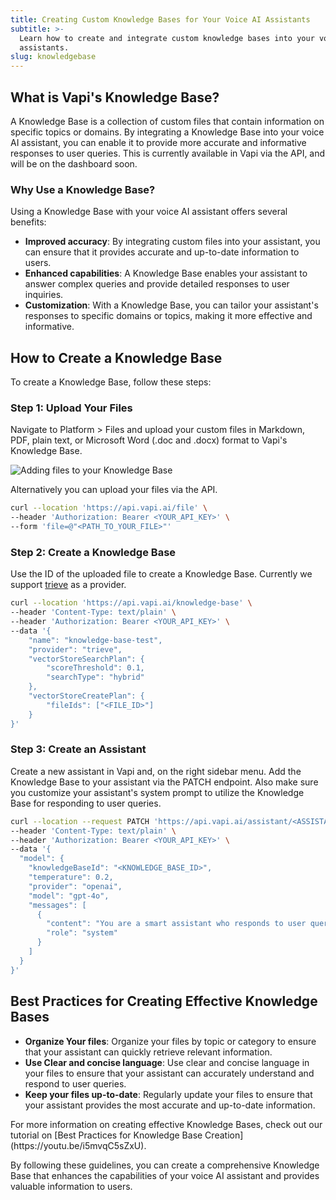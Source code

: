 ```yaml
---
title: Creating Custom Knowledge Bases for Your Voice AI Assistants
subtitle: >-
  Learn how to create and integrate custom knowledge bases into your voice AI
  assistants.
slug: knowledgebase
---
```


## **What is Vapi's Knowledge Base?**

A Knowledge Base is a collection of custom files that contain information on specific topics or domains. By integrating a Knowledge Base into your voice AI assistant, you can enable it to provide more accurate and informative responses to user queries. This is currently available in Vapi via the API, and will be on the dashboard soon.

### **Why Use a Knowledge Base?**

Using a Knowledge Base with your voice AI assistant offers several benefits:

- **Improved accuracy**: By integrating custom files into your assistant, you can ensure that it provides accurate and up-to-date information to users.
- **Enhanced capabilities**: A Knowledge Base enables your assistant to answer complex queries and provide detailed responses to user inquiries.
- **Customization**: With a Knowledge Base, you can tailor your assistant's responses to specific domains or topics, making it more effective and informative.

## **How to Create a Knowledge Base**

To create a Knowledge Base, follow these steps:

### **Step 1: Upload Your Files**

Navigate to Platform > Files and upload your custom files in Markdown, PDF, plain text, or Microsoft Word (.doc and .docx) format to Vapi's Knowledge Base.

<Frame caption="Adding files to your Knowledge Base">
  <img
    src="../static/images/knowledge-base/files.png"
    alt="Adding files to your Knowledge Base"
  />
</Frame>

Alternatively you can upload your files via the API.

```bash
curl --location 'https://api.vapi.ai/file' \
--header 'Authorization: Bearer <YOUR_API_KEY>' \
--form 'file=@"<PATH_TO_YOUR_FILE>"'
```

### **Step 2: Create a Knowledge Base**

Use the ID of the uploaded file to create a Knowledge Base. Currently we support [trieve](https://trieve.ai) as a provider.

```bash
curl --location 'https://api.vapi.ai/knowledge-base' \
--header 'Content-Type: text/plain' \
--header 'Authorization: Bearer <YOUR_API_KEY>' \
--data '{
    "name": "knowledge-base-test",
    "provider": "trieve",
    "vectorStoreSearchPlan": {
        "scoreThreshold": 0.1,
        "searchType": "hybrid"
    },
    "vectorStoreCreatePlan": {
        "fileIds": ["<FILE_ID>"]
    }
}'
```

### **Step 3: Create an Assistant**

Create a new assistant in Vapi and, on the right sidebar menu. Add the Knowledge Base to your assistant via the PATCH endpoint. Also make sure you customize your assistant's system prompt to utilize the Knowledge Base for responding to user queries.

```bash
curl --location --request PATCH 'https://api.vapi.ai/assistant/<ASSISTANT_ID>' \
--header 'Content-Type: text/plain' \
--header 'Authorization: Bearer <YOUR_API_KEY>' \
--data '{
  "model": {
    "knowledgeBaseId": "<KNOWLEDGE_BASE_ID>",
    "temperature": 0.2,
    "provider": "openai",
    "model": "gpt-4o",
    "messages": [
      {
        "content": "You are a smart assistant who responds to user queries using the information you know, or information supplied by outside context.",
        "role": "system"
      }
    ]
  }
}'
```

## **Best Practices for Creating Effective Knowledge Bases**

- **Organize Your files**: Organize your files by topic or category to ensure that your assistant can quickly retrieve relevant information.
- **Use Clear and concise language**: Use clear and concise language in your files to ensure that your assistant can accurately understand and respond to user queries.
- **Keep your files up-to-date**: Regularly update your files to ensure that your assistant provides the most accurate and up-to-date information.

<Tip>
  For more information on creating effective Knowledge Bases, check out our
  tutorial on [Best Practices for Knowledge Base
  Creation](https://youtu.be/i5mvqC5sZxU).
</Tip>

By following these guidelines, you can create a comprehensive Knowledge Base that enhances the capabilities of your voice AI assistant and provides valuable information to users.
